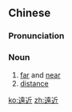 {{also|远近}}
==Chinese==
{{zh-forms|s=远近}}

===Pronunciation===
{{zh-pron
|m=yuǎnjìn
|c=jyun5 gan6
|h=pfs=yén-khiûn
|mn=hn̄g-kīn/hn̄g-kūn/oán-kīn/oán-kūn
|cat=n
}}

===Noun===
{{zh-noun}}

# [[far]] and [[near]]
# [[distance]]

{{zh-cat|Antonymous}}

[[ko:遠近]]
[[zh:遠近]]